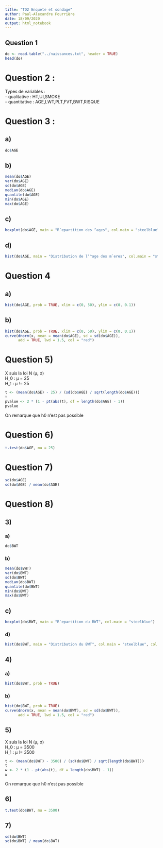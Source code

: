```yaml
---
title: "TD2 Enquete et sondage"
author: Paul-Alexandre Fourrière
date: 18/09/2020
output: html_notebook
---
```

## Question 1
```r
do <- read.table("../naissances.txt", header = TRUE)
head(do)
```
# Question 2 :

Types de variables : <br/>
- qualitative  : HT,UI,SMOKE <br/>
- quantitative : AGE,LWT,PLT,FVT,BWT,RISQUE


# Question 3 :
## a)
```r
do$AGE
```
## b)
```r
mean(do$AGE)
var(do$AGE)
sd(do$AGE)
median(do$AGE)
quantile(do$AGE)
min(do$AGE)
max(do$AGE)

```
## c)
```r
boxplot(do$AGE, main = "R´epartition des ^ages", col.main = "steelblue")
```



## d)
```r
hist(do$AGE, main = "Distribution de l’^age des m`eres", col.main = "steelblue", col = "paleturquoise", xlim = c(0, 50))
```
# Question 4
## a)
```r
hist(do$AGE, prob = TRUE, xlim = c(0, 50), ylim = c(0, 0.1))
```
## b)
```r
hist(do$AGE, prob = TRUE, xlim = c(0, 50), ylim = c(0, 0.1))
curve(dnorm(x, mean = mean(do$AGE), sd = sd(do$AGE)),
      add = TRUE, lwd = 1.5, col = "red")
```
# Question 5)
 X suis la loi  N (µ, σ) <br/>
 H_0 : µ = 25 <br/>
 H_1 : µ != 25 <br/>
```r
t <- (mean(do$AGE) - 25) / (sd(do$AGE) / sqrt(length(do$AGE)))
t
pvalue <- 2 * (1 - pt(abs(t), df = length(do$AGE) - 1))
pvalue
```
 On remarque que h0 n'est pas possible



# Question 6)
```r
t.test(do$AGE, mu = 25)
```
# Question 7)
```r
sd(do$AGE)
sd(do$AGE) / mean(do$AGE)
```

# Question 8)
##  3)
### a)
```r
do$BWT
```
### b)
```r
mean(do$BWT)
var(do$BWT)
sd(do$BWT)
median(do$BWT)
quantile(do$BWT)
min(do$BWT)
max(do$BWT)

```
## c)
```r
boxplot(do$BWT, main = "R´epartition du BWT", col.main = "steelblue")
```

### d)
```r
hist(do$BWT, main = "Distribution du BWT", col.main = "steelblue", col = "paleturquoise")
```

## 4)
### a)
```r
hist(do$BWT, prob = TRUE)
```
### b)
```r
hist(do$BWT, prob = TRUE)
curve(dnorm(x, mean = mean(do$BWT), sd = sd(do$BWT)),
      add = TRUE, lwd = 1.5, col = "red")
```

## 5)
 X suis la loi  N (µ, σ) <br/>
 H_0 : µ = 3500 <br/>
 H_1 : µ != 3500 <br/>
```r
t <- (mean(do$BWT) - 3500) / (sd(do$BWT) / sqrt(length(do$BWT)))
t
w <- 2 * (1 - pt(abs(t), df = length(do$BWT) - 1))
w
```
 On remarque que h0 n'est pas possible



## 6)
```r
t.test(do$BWT, mu = 3500)
```
## 7)
```r
sd(do$BWT)
sd(do$BWT) / mean(do$BWT)
```